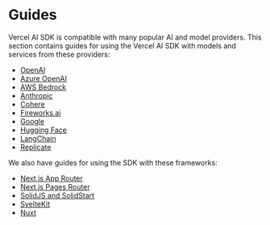 # Guides

Vercel AI SDK is compatible with many popular AI and model providers. This section contains guides for using the Vercel AI SDK
with models and services from these providers:

- [OpenAI](./guides/providers/openai)
- [Azure OpenAI](./guides/providers/azure-openai)
- [AWS Bedrock](./guides/providers/aws-bedrock)
- [Anthropic](./guides/providers/anthropic)
- [Cohere](./guides/providers/cohere)
- [Fireworks.ai](./guides/providers/fireworks)
- [Google](./guides/providers/google)
- [Hugging Face](./guides/providers/huggingface)
- [LangChain](./guides/providers/langchain)
- [Replicate](./guides/providers/replicate)

We also have guides for using the SDK with these frameworks:

- [Next.js App Router](./guides/frameworks/nextjs-app)
- [Next.js Pages Router](./guides/frameworks/nextjs-pages)
- [SolidJS and SolidStart](./guides/frameworks/solidjs)
- [SvelteKit](./guides/frameworks/sveltekit)
- [Nuxt](./guides/frameworks/nuxt)
